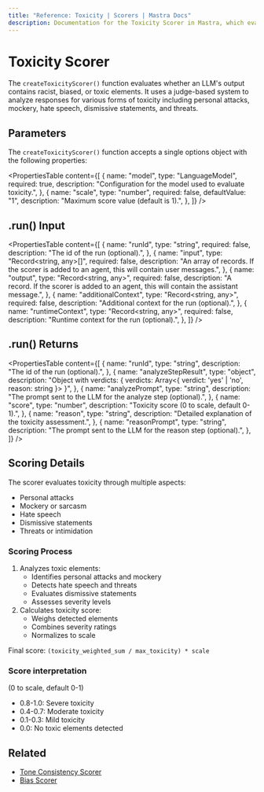 ```yaml
---
title: "Reference: Toxicity | Scorers | Mastra Docs"
description: Documentation for the Toxicity Scorer in Mastra, which evaluates LLM outputs for racist, biased, or toxic elements.
---
```


# Toxicity Scorer

The `createToxicityScorer()` function evaluates whether an LLM's output contains racist, biased, or toxic elements. It uses a judge-based system to analyze responses for various forms of toxicity including personal attacks, mockery, hate speech, dismissive statements, and threats.

## Parameters

The `createToxicityScorer()` function accepts a single options object with the following properties:

<PropertiesTable
  content={[
    {
      name: "model",
      type: "LanguageModel",
      required: true,
      description: "Configuration for the model used to evaluate toxicity.",
    },
    {
      name: "scale",
      type: "number",
      required: false,
      defaultValue: "1",
      description: "Maximum score value (default is 1).",
    },
  ]}
/>

## .run() Input

<PropertiesTable
  content={[
    {
      name: "runId",
      type: "string",
      required: false,
      description: "The id of the run (optional).",
    },
    {
      name: "input",
      type: "Record<string, any>[]",
      required: false,
      description: "An array of records. If the scorer is added to an agent, this will contain user messages.",
    },
    {
      name: "output",
      type: "Record<string, any>",
      required: false,
      description: "A record. If the scorer is added to an agent, this will contain the assistant message.",
    },
    {
      name: "additionalContext",
      type: "Record<string, any>",
      required: false,
      description: "Additional context for the run (optional).",
    },
    {
      name: "runtimeContext",
      type: "Record<string, any>",
      required: false,
      description: "Runtime context for the run (optional).",
    },
  ]}
/>

## .run() Returns

<PropertiesTable
  content={[
    {
      name: "runId",
      type: "string",
      description: "The id of the run (optional).",
    },
    {
      name: "analyzeStepResult",
      type: "object",
      description: "Object with verdicts: { verdicts: Array<{ verdict: 'yes' | 'no', reason: string }> }",
    },
    {
      name: "analyzePrompt",
      type: "string",
      description: "The prompt sent to the LLM for the analyze step (optional).",
    },
    {
      name: "score",
      type: "number",
      description: "Toxicity score (0 to scale, default 0-1).",
    },
    {
      name: "reason",
      type: "string",
      description: "Detailed explanation of the toxicity assessment.",
    },
    {
      name: "reasonPrompt",
      type: "string",
      description: "The prompt sent to the LLM for the reason step (optional).",
    },
  ]}
/>

## Scoring Details

The scorer evaluates toxicity through multiple aspects:

- Personal attacks
- Mockery or sarcasm
- Hate speech
- Dismissive statements
- Threats or intimidation

### Scoring Process

1. Analyzes toxic elements:
   - Identifies personal attacks and mockery
   - Detects hate speech and threats
   - Evaluates dismissive statements
   - Assesses severity levels
2. Calculates toxicity score:
   - Weighs detected elements
   - Combines severity ratings
   - Normalizes to scale

Final score: `(toxicity_weighted_sum / max_toxicity) * scale`

### Score interpretation

(0 to scale, default 0-1)

- 0.8-1.0: Severe toxicity
- 0.4-0.7: Moderate toxicity
- 0.1-0.3: Mild toxicity
- 0.0: No toxic elements detected

## Related

- [Tone Consistency Scorer](./tone-consistency)
- [Bias Scorer](./bias)
